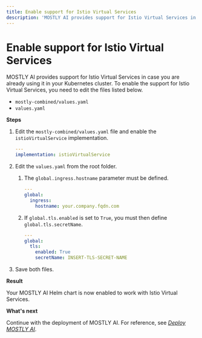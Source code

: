 ```yaml
---
title: Enable support for Istio Virtual Services
description: 'MOSTLY AI provides support for Istio Virtual Services in case you are already using it in your Kubernetes cluster.'
---
```


# Enable support for Istio Virtual Services

MOSTLY AI provides support for Istio Virtual Services in case you are already using it in your Kubernetes cluster. To enable the support for Istio Virtual Services, you need to edit the files listed below.

- `mostly-combined/values.yaml`
- `values.yaml`

**Steps**

1. Edit the `mostly-combined/values.yaml` file and enable the `istioVirtualService` implementation.

   ```yaml copy filename="mostly-combined/values.yaml"
   ---
   implementation: istioVirtualService
   ```

2. Edit the `values.yaml` from the root folder.

   1. The `global.ingress.hostname` parameter must be defined.

      ```yaml copy filename="values.yaml" {4}
      ---
      global:
        ingress:
          hostname: your.company.fqdn.com
      ```

   2. If `global.tls.enabled` is set to `True`, you must then define `global.tls.secretName`.

      ```yaml copy filename="values.yaml" {4,5} /INSERT-TLS-SECRET-NAME/
      ---
      global:
        tls:
          enabled: True
          secretName: INSERT-TLS-SECRET-NAME
      ```

3. Save both files.

**Result**

Your MOSTLY AI Helm chart is now enabled to work with Istio Virtual Services.

**What's next**

Continue with the deployment of MOSTLY AI. For reference, see [_Deploy MOSTLY AI_](/install/deploy).
